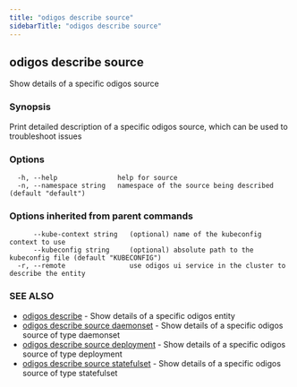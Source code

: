 ```yaml
---
title: "odigos describe source"
sidebarTitle: "odigos describe source"
---
```

## odigos describe source

Show details of a specific odigos source

### Synopsis

Print detailed description of a specific odigos source, which can be used to troubleshoot issues

### Options

```
  -h, --help               help for source
  -n, --namespace string   namespace of the source being described (default "default")
```

### Options inherited from parent commands

```
      --kube-context string   (optional) name of the kubeconfig context to use
      --kubeconfig string     (optional) absolute path to the kubeconfig file (default "KUBECONFIG")
  -r, --remote                use odigos ui service in the cluster to describe the entity
```

### SEE ALSO

* [odigos describe](/cli/odigos_describe)	 - Show details of a specific odigos entity
* [odigos describe source daemonset](/cli/odigos_describe_source_daemonset)	 - Show details of a specific odigos source of type daemonset
* [odigos describe source deployment](/cli/odigos_describe_source_deployment)	 - Show details of a specific odigos source of type deployment
* [odigos describe source statefulset](/cli/odigos_describe_source_statefulset)	 - Show details of a specific odigos source of type statefulset